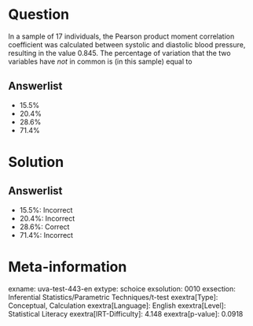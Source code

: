 Question
========

In a sample of 17 individuals, the Pearson product moment correlation coefficient was calculated between systolic and diastolic blood pressure, resulting in the value 0.845. The percentage of variation that the two variables have *not* in common is (in this sample) equal to

Answerlist
----------

* 15.5%
* 20.4%
* 28.6%
* 71.4%

Solution
========

Answerlist
----------

* 15.5%: Incorrect
* 20.4%: Incorrect
* 28.6%: Correct
* 71.4%: Incorrect

Meta-information
================
exname: uva-test-443-en
extype: schoice
exsolution: 0010
exsection: Inferential Statistics/Parametric Techniques/t-test
exextra[Type]: Conceptual, Calculation
exextra[Language]: English
exextra[Level]: Statistical Literacy
exextra[IRT-Difficulty]: 4.148
exextra[p-value]: 0.0918
